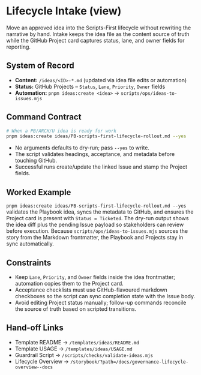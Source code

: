 
<Meta title="Governance/Lifecycle Intake" />

# Lifecycle Intake (view)

Move an approved idea into the Scripts-First lifecycle without rewriting the narrative by hand. Intake keeps the idea file as the content source of truth while the GitHub Project card captures status, lane, and owner fields for reporting.

## System of Record

- **Content:** `/ideas/<ID>-*.md` (updated via idea file edits or automation)
- **Status:** GitHub Projects – `Status`, `Lane`, `Priority`, `Owner` fields
- **Automation:** `pnpm ideas:create <idea>` → `scripts/ops/ideas-to-issues.mjs`

## Command Contract

```bash
# When a PB/ARCH/U idea is ready for work
pnpm ideas:create ideas/PB-scripts-first-lifecycle-rollout.md --yes
```

- No arguments defaults to dry-run; pass `--yes` to write.
- The script validates headings, acceptance, and metadata before touching GitHub.
- Successful runs create/update the linked Issue and stamp the Project fields.

## Worked Example

`pnpm ideas:create ideas/PB-scripts-first-lifecycle-rollout.md --yes` validates the Playbook idea, syncs the metadata to GitHub, and ensures the Project card is present with `Status = Ticketed`. The dry-run output shows the idea diff plus the pending Issue payload so stakeholders can review before execution. Because `scripts/ops/ideas-to-issues.mjs` sources the story from the Markdown frontmatter, the Playbook and Projects stay in sync automatically.

## Constraints

- Keep `Lane`, `Priority`, and `Owner` fields inside the idea frontmatter; automation copies them to the Project card.
- Acceptance checklists must use GitHub-flavoured markdown checkboxes so the script can sync completion state with the Issue body.
- Avoid editing Project status manually; follow-up commands reconcile the source of truth based on scripted transitions.

## Hand-off Links

- Template README → `/templates/ideas/README.md`
- Template USAGE → `/templates/ideas/USAGE.md`
- Guardrail Script → `/scripts/checks/validate-ideas.mjs`
- Lifecycle Overview → `/storybook/?path=/docs/governance-lifecycle-overview--docs`
